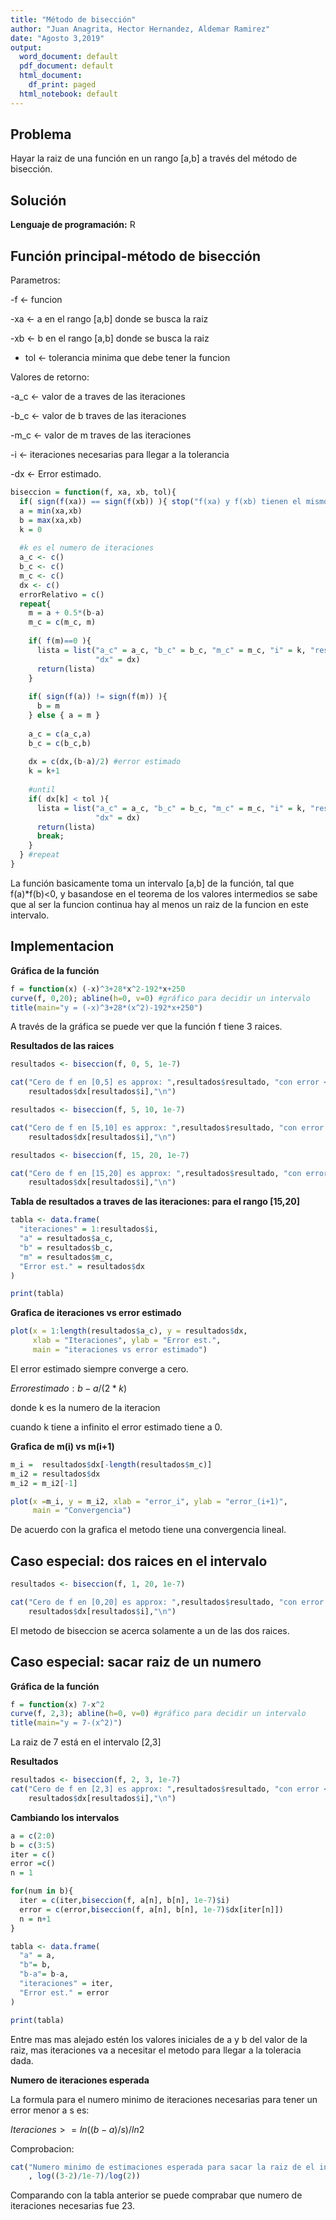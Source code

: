 ---
title: "Método de bisección"
author: "Juan Anagrita, Hector Hernandez, Aldemar Ramirez"
date: "Agosto 3,2019"
output:
  word_document: default
  pdf_document: default
  html_document:
    df_print: paged
  html_notebook: default
---

## Problema

Hayar la raiz de una función en un rango [a,b] a través del método de bisección.

## Solución 

**Lenguaje de programación:** R

## Función principal-método de bisección

Parametros:

-f <- funcion

-xa <- a en el rango [a,b] donde se busca la raiz

-xb <- b en el rango [a,b] donde se busca la raiz

- tol <- tolerancia minima que debe tener la funcion

Valores de retorno:

-a_c <- valor de a traves de las iteraciones

-b_c <- valor de b traves de las iteraciones

-m_c <- valor de m traves de las iteraciones

-i <- iteraciones necesarias para llegar a la tolerancia

-dx <- Error estimado.


```{r}
biseccion = function(f, xa, xb, tol){
  if( sign(f(xa)) == sign(f(xb)) ){ stop("f(xa) y f(xb) tienen el mismo signo") }
  a = min(xa,xb)
  b = max(xa,xb)
  k = 0
  
  #k es el numero de iteraciones
  a_c <- c()
  b_c <- c()
  m_c <- c()
  dx <- c()
  errorRelativo = c()
  repeat{
    m = a + 0.5*(b-a)
    m_c = c(m_c, m)
    
    if( f(m)==0 ){ 
      lista = list("a_c" = a_c, "b_c" = b_c, "m_c" = m_c, "i" = k, "resultado" = m,
                   "dx" = dx)
      return(lista)  
    }
    
    if( sign(f(a)) != sign(f(m)) ){
      b = m
    } else { a = m }
    
    a_c = c(a_c,a)
    b_c = c(b_c,b)
    
    dx = c(dx,(b-a)/2) #error estimado
    k = k+1
    
    #until
    if( dx[k] < tol ){
      lista = list("a_c" = a_c, "b_c" = b_c, "m_c" = m_c, "i" = k, "resultado" = m,
                   "dx" = dx)
      return(lista)
      break;
    }
  } #repeat
}
```

La función basicamente toma un intervalo [a,b] de la función, tal que f(a)*f(b)<0, y basandose en el teorema de los valores intermedios se sabe que al ser la funcion continua hay al menos un raiz de la funcion en este intervalo.

## Implementacion

**Gráfica de la función**

```{r}
f = function(x) (-x)^3+28*x^2-192*x+250
curve(f, 0,20); abline(h=0, v=0) #gráfico para decidir un intervalo
title(main="y = (-x)^3+28*(x^2)-192*x+250")

```

A través de la gráfica se puede ver que la función f tiene 3 raices.

**Resultados de las raices**

```{r}
resultados <- biseccion(f, 0, 5, 1e-7)

cat("Cero de f en [0,5] es approx: ",resultados$resultado, "con error <=", 
    resultados$dx[resultados$i],"\n")

resultados <- biseccion(f, 5, 10, 1e-7)

cat("Cero de f en [5,10] es approx: ",resultados$resultado, "con error <=", 
    resultados$dx[resultados$i],"\n")

resultados <- biseccion(f, 15, 20, 1e-7)

cat("Cero de f en [15,20] es approx: ",resultados$resultado, "con error <=", 
    resultados$dx[resultados$i],"\n")
```

**Tabla de resultados a traves de las iteraciones: para el rango [15,20] **

```{r}
tabla <- data.frame(
  "iteraciones" = 1:resultados$i,
  "a" = resultados$a_c,
  "b" = resultados$b_c,
  "m" = resultados$m_c,
  "Error est." = resultados$dx
)

print(tabla)
```

**Grafica de iteraciones vs error estimado**

```{r}
plot(x = 1:length(resultados$a_c), y = resultados$dx,
     xlab = "Iteraciones", ylab = "Error est.", 
     main = "iteraciones vs error estimado")

```

El error estimado siempre converge a cero. 

$Error estimado: b-a/(2*k)$

donde k es la numero de la iteracion

cuando k tiene a infinito el error estimado tiene a 0.

**Grafica de m(i) vs m(i+1)**

```{r}

m_i =  resultados$dx[-length(resultados$m_c)]
m_i2 = resultados$dx
m_i2 = m_i2[-1]

plot(x =m_i, y = m_i2, xlab = "error_i", ylab = "error_(i+1)",
     main = "Convergencia")
```

De acuerdo con la grafica el metodo tiene una convergencia lineal.

## Caso especial: dos raices en el intervalo

```{r}
resultados <- biseccion(f, 1, 20, 1e-7)

cat("Cero de f en [0,20] es approx: ",resultados$resultado, "con error <=",
    resultados$dx[resultados$i],"\n")
```

El metodo de biseccion se acerca solamente a un de las dos raices.

## Caso especial: sacar raiz de un numero

**Gráfica de la función**
```{r}
f = function(x) 7-x^2
curve(f, 2,3); abline(h=0, v=0) #gráfico para decidir un intervalo
title(main="y = 7-(x^2)")
```

La raiz de 7 está en el intervalo [2,3]

**Resultados**
```{r}
resultados <- biseccion(f, 2, 3, 1e-7)
cat("Cero de f en [2,3] es approx: ",resultados$resultado, "con error <=",
    resultados$dx[resultados$i],"\n")

```

**Cambiando los intervalos**
```{r}
a = c(2:0)
b = c(3:5)
iter = c()
error =c()
n = 1

for(num in b){
  iter = c(iter,biseccion(f, a[n], b[n], 1e-7)$i)
  error = c(error,biseccion(f, a[n], b[n], 1e-7)$dx[iter[n]])
  n = n+1
}

tabla <- data.frame(
  "a" = a,
  "b"= b,
  "b-a"= b-a,
  "iteraciones" = iter,
  "Error est." = error
)

print(tabla)
```

Entre mas mas alejado estén los valores iniciales de a y b del valor de la raiz, mas iteraciones va a necesitar el metodo para llegar a la toleracia dada.

**Numero de iteraciones esperada **

La formula para el numero minimo de iteraciones necesarias para tener un error menor a s es:

$Iteraciones >= ln((b-a)/s)/ln2$

Comprobacion: 

```{r}
cat("Numero minimo de estimaciones esperada para sacar la raiz de el interavalo [2,3]:"
    , log((3-2)/1e-7)/log(2))
```
Comparando con la tabla anterior se puede comprabar que numero de iteraciones necesarias fue 23.
